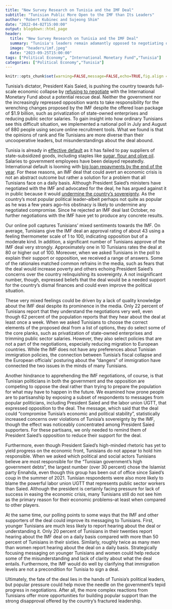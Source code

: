 ```yaml
---
title: "New Survey Research on Tunisia and the IMF Deal"
subtitle: "Tunisian Public More Open to the IMF than Its Leaders"
author: "Robert Kubinec and Sujeong Shim"
date: "2022-04-02T15:00:00"
output: blogdown::html_page
header:
  title: "New Survey Research on Tunisia and the IMF Deal"
  summary: "Tunisia's leaders remain adamantly opposed to negotiating or supporting a deal with the IMF, but Tunisian citizens have more nuanced views on the topic."
  image: "headers/imf.jpeg"
  date: "2023-09-25T15:00:00"
tags: ["Political Economy", "International Monetary Fund","Tunisia"]
categories: ["Political Economy","Tunisia"]
---
```


```r

knitr::opts_chunk$set(warning=FALSE,message=FALSE,echo=TRUE,fig.align = "center",echo=FALSE)

```

Tunisia's dictator, President Kais Saied, is pushing the country towards full-scale economic collapse by [refusing to negotiate](https://www.reuters.com/world/africa/tunisias-efforts-stave-off-bankruptcy-2023-06-29/) with the International Monetary Fund about a potential rescue deal. Neither the government nor the increasingly repressed opposition wants to take responsibility for the wrenching changes proposed by the IMF despite the offered loan package of \$1.9 billion, such as privatization of state-owned enterprises and reducing public sector salaries. To gain insight into how ordinary Tunisians see this difficult situation, we implemented a national poll in July and August of 880 people using secure online recruitment tools. What we found is that the opinions of rank and file Tunisians are more diverse than their uncooperative leaders, but misunderstandings about the deal abound.

Tunisia is already in [effective default](https://african.business/2023/09/resources/what-next-after-tunisia-rejects-imf-and-austerity-burdens) as it has failed to pay suppliers of state-subsidized goods, including staples like [sugar, flour and olive oil](https://www.france24.com/en/live-news/20230807-baguettes-fall-victim-to-tunisia-s-economic-crisis). Salaries to government employees have been delayed repeatedly. International default is looming with [big loan repayments by the end of the year](https://www.reuters.com/world/africa/tunisias-efforts-stave-off-bankruptcy-2023-06-29/). For these reasons, an IMF deal that could avert an economic crisis is not an abstract outcome but rather a solution for a problem that all Tunisians face on a daily basis. Although President Saied's ministers have negotiated with the IMF and advocated for the deal, he has argued against it in public because it would [undermine the country's sovereignty](https://www.mei.edu/publications/tunisia-imf-and-alternatives). As the country's most popular political leader--albeit perhaps not quite as popular as he was a few years ago--his obstinacy is likely to undermine any negotiated compromise. Since he rejected an IMF deal last October, no further negotiations with the IMF have yet to produce any concrete results.

Our online poll captures Tunisians' mixed sentiments towards the IMF. On average, Tunisians give the IMF deal an approval rating of about 43 using a feeling thermometer scale of 1 to 100, indicating opposition but of a moderate kind. In addition, a significant number of Tunisians approve of the IMF deal very strongly. Approximately one in 10 Tunisians rates the deal at 80 or higher out of 100. Moreover, when we asked Tunisians in the poll to explain their support or opposition, we received a range of answers. Some of the rationales matched common refrains in the media, such as fears that the deal would increase poverty and others echoing President Saied's concerns over the country relinquishing its sovereignty. A not insignificant number, though, expressed beliefs that the deal would be a needed support for the country's dismal finances and could even improve the political situation.

These very mixed feelings could be driven by a lack of quality knowledge about the IMF deal despite its prominence in the media. Only 22 percent of Tunisians report that they understand the negotiations very well, even though 62 percent of the population reports that they hear about the deal at least once a week. When we asked Tunisians to choose the correct elements of the proposed deal from a list of options, they do select some of the core planks, such as privatization of state-owned enterprises and trimming public sector salaries. However, they also select policies that are not a part of the negotiations, especially reducing migration to European countries. While the IMF does not have any preferences about Tunisian immigration policies, the connection between Tunisia's fiscal collapse and the European officials' posturing about the "dangers" of immigration have connected the two issues in the minds of many Tunisians.

Another hindrance to apprehending the IMF negotiations, of course, is that Tunisian politicians in both the government and the opposition are competing to oppose the deal rather than trying to prepare the population for what may have to happen in the future. We examined how prone people are to partisanship by exposing a subset of respondents to messages from popular politicians, including President Saied and the labor union UGTT, that expressed opposition to the deal. The message, which said that the deal could "compromise Tunisia's economic and political stability", statistically increased concerns over violations of Tunisia's sovereignty by the IMF, though the effect was noticeably concentrated among President Saied supporters. For these partisans, we only needed to remind them of President Saied's opposition to reduce their support for the deal.

Furthermore, even though President Saied's high-minded rhetoric has yet to yield progress on the economic front, Tunisians do not appear to hold him responsible. When we asked which political and social actors Tunisians believe are most responsible for the "Tunisian government's high government debts", the largest number (over 30 percent) chose the Islamist party Ennahda, even though this group has been out of office since Saied's coup in the summer of 2021. Tunisian respondents were also more likely to blame the powerful labor union UGTT that represents public sector workers than Saied. Although the president is certainly facing pressure for lack of success in easing the economic crisis, many Tunisians still do not see him as the primary reason for their economic problems--at least when compared to other players.

At the same time, our polling points to some ways that the IMF and other supporters of the deal could improve its messaging to Tunisians. First, younger Tunisians are much less likely to report hearing about the deal or understanding it. Only 20 percent of Tunisians in their twenties report hearing about the IMF deal on a daily basis compared with more than 50 percent of Tunisians in their sixties. Similarly, roughly twice as many men than women report hearing about the deal on a daily basis. Strategically focusing messaging on younger Tunisians and women could help reduce some of the misunderstanding and lack of clarity about what the deal entails. Furthermore, the IMF would do well by clarifying that immigration levels are not a precondition for Tunisia to sign a deal.

Ultimately, the fate of the deal lies in the hands of Tunisia's political leaders, but popular pressure could help move the needle on the government's tepid progress in negotiations. After all, the more complex reactions from Tunisians offer more opportunities for building popular support than the strong disapproval offered by the country's fractured leadership.
